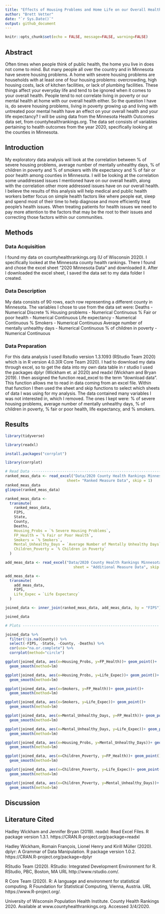 ```yaml
---
title: "Effects of Housing Problems and Home Life on our Overall Health"
author: "Brett Vetter"
date: "`r Sys.Date()`"
output: github_document
---
```


```r
knitr::opts_chunk$set(echo = FALSE, message=FALSE, warning=FALSE)
```

## Abstract 

  Often times when people think of public health, the home you live in does not come to mind. But many people all over the country and in Minnesota have severe housing problems. A home with severe housing problems are households with at least one of four housing problems: overcrowding, high housing costs, lack of kitchen facilities, or lack of plumbing facilities. These things affect your everyday life and tend to be ignored when it comes to your overall health. People tend to not correlate living in poverty or our mental health at home with our overall health either. So the question I have is, do severe housing problems, living in poverty growing up and living with untreated poor mental health have an effect on your overall health and your life expectancy?  I will be using data from the Minnesota Health Outcomes data set, from countyhealthrankings.org. The data set consists of variables pertaining to health outcomes from the year 2020, specifically looking at the counties in Minnesota. 

## Introduction

 My exploratory data analysis will look at the correlation between % of severe housing problems, average number of mentally unhealthy days, % of children in poverty and % of smokers with life expectancy and % of fair or poor health among counties in Minnesota. I will be looking at the correlation some unaddressed issues I mentioned have on our overall health, along with the correlation other more addressed issues have on our overall health. I believe the results of this analysis will help medical  and public health workers better focus on simple health factors like where people eat, sleep and spend most of their time to help diagnose and more efficiently treat people’s health issues. When treating patients for health issues we need to pay more attention to the factors that may be the root to their issues and correcting those factors within our communities. 

## Methods

### Data Acquisition

I found my data on countyhealthrankings.org (U of Wisconsin 2020). I specifically looked at the Minnesota county health rankings. There I found and chose the excel sheet "2020 Minnesota Data" and downloaded it. After I downloaded the excel sheet, I saved the data set to my data folder I created.

### Data Description

My data consists of 90 rows, each row representing a different county in Minnesota. The variables I chose to use from the data set were:
Deaths - Numerical Discrete 
% Housing problems - Numerical Continuous 
% Fair or poor health - Numerical Continuous
Life expectancy - Numerical Continuous 
% Smokers - Numerical Continuous
Average number of mentally unhealthy days - Numerical Continuous
% of children in poverty - Numerical Continuous

### Data Preparation

For this data analysis I used Rstudio version 1.3.1093 (RStudio Team 2020) which is in R version 4.0.3(R Core Team 2020). I had to download my data through excel, so to get the data into my own data table in r studio I used the packages dplyr (Wickham et. al 2020) and readxl (Wickham and Bryan 2019). I then assigned the function read_excel to the term "download data". This function allows me to read in data coming from an excel file. Within that function I then used the sheet and skip functions to select which sheets of data I was using for my analysis. The data contained many variables I was not interested in, which I removed. The ones I kept were: % of severe housing problems, average number of mentally unhealthy days, % of children in poverty, % fair or poor health, life expectancy, and % smokers. 

## Results

```r

library(tidyverse)

library(readxl)

install.packages("corrplot")

library(corrplot)

# Read Data ---------------------------------------------------------------
ranked_meas_data <- read_excel("Data/2020 County Health Rankings Minnesota Data - v1_0 (3).xlsx", 
                            sheet= "Ranked Measure Data", skip = 1)
ranked_meas_data
glimpse(ranked_meas_data)

ranked_meas_data <- 
  transmute(
    ranked_meas_data,
    FIPS,
    State,
    County,
    Deaths,
    Housing_Probs = `% Severe Housing Problems`,
    FP_Health = `% Fair or Poor Health`,
    Smokers = `% Smokers`,
    Mental_Unhealthy_Days = `Average Number of Mentally Unhealthy Days`,
    Children_Poverty = `% Children in Poverty`
  )

add_meas_data <- read_excel("Data/2020 County Health Rankings Minnesota Data - v1_0 (3).xlsx",
                               sheet = "Additional Measure Data", skip = 1)

add_meas_data <-
  transmute(
    add_meas_data,
    FIPS,
    Life_Expec = `Life Expectancy`
  )

joined_data <- inner_join(ranked_meas_data, add_meas_data, by = "FIPS")

joined_data

# Plots --------------------------------------------------------------

joined_data %>%
  filter(!is.na(County)) %>% 
  select(-FIPS, -State, -County, -Deaths) %>% 
  cor(use="na.or.complete") %>%
  corrplot(method="circle")

ggplot(joined_data, aes(x=Housing_Probs, y=FP_Health))+ geom_point()+
  geom_smooth(method=lm)

ggplot(joined_data, aes(x=Housing_Probs, y=Life_Expec))+ geom_point()+
  geom_smooth(method=lm)

ggplot(joined_data, aes(x=Smokers, y=FP_Health))+ geom_point()+
  geom_smooth(method=lm)

ggplot(joined_data, aes(x=Smokers, y=Life_Expec))+ geom_point()+
  geom_smooth(method=lm)

ggplot(joined_data, aes(x=Mental_Unhealthy_Days, y=FP_Health))+ geom_point()+
  geom_smooth(method=lm)

ggplot(joined_data, aes(x=Mental_Unhealthy_Days, y=Life_Expec))+ geom_point()+
  geom_smooth(method=lm)

ggplot(joined_data, aes(x=Housing_Probs, y=Mental_Unhealthy_Days))+ geom_point()+
  geom_smooth(method=lm)

ggplot(joined_data, aes(x=Children_Poverty, y=FP_Health))+ geom_point()+
  geom_smooth(method=lm)

ggplot(joined_data, aes(x=Children_Poverty, y=Life_Expec))+ geom_point()+
  geom_smooth(method=lm)

ggplot(joined_data, aes(x=Children_Poverty, y=Mental_Unhealthy_Days))+ geom_point()+
  geom_smooth(method=lm)

```

## Discussion



## Literature Cited

Hadley Wickham and Jennifer Bryan (2019). readxl: Read
  Excel Files. R package version 1.3.1.
  https://CRAN.R-project.org/package=readxl

Hadley Wickham, Romain François, Lionel Henry and Kirill
  Müller (2020). dplyr: A Grammar of Data Manipulation. R
  package version 1.0.2.
  https://CRAN.R-project.org/package=dplyr
  
RStudio Team (2020). RStudio: Integrated Development
  Environment for R. RStudio, PBC, Boston, MA URL
  http://www.rstudio.com/.
  
R Core Team (2020). R: A language and environment for
  statistical computing. R Foundation for Statistical
  Computing, Vienna, Austria. URL
  https://www.R-project.org/.

University of Wisconsin Population Health Institute. County Health Rankings 2020.     Available at www.countyhealthrankings.org. Accessed 3/4/2020.
